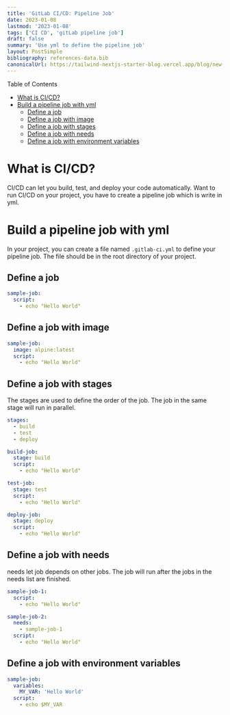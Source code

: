 ```yaml
---
title: 'GitLab CI/CD: Pipeline Job'
date: 2023-01-08
lastmod: '2023-01-08'
tags: ['CI CD', 'gitLab pipeline job']
draft: false
summary: 'Use yml to define the pipeline job'
layout: PostSimple
bibliography: references-data.bib
canonicalUrl: https://tailwind-nextjs-starter-blog.vercel.app/blog/new-features-in-v1/
---
```


Table of Contents

- [What is CI/CD?](#what-is-cicd)
- [Build a pipeline job with yml](#build-a-pipeline-job-with-yml)
  - [Define a job](#define-a-job)
  - [Define a job with image](#define-a-job-with-image)
  - [Define a job with stages](#define-a-job-with-stages)
  - [Define a job with needs](#define-a-job-with-needs)
  - [Define a job with environment variables](#define-a-job-with-environment-variables)

# What is CI/CD?

CI/CD can let you build, test, and deploy your code automatically.
Want to run CI/CD on your project, you have to create a pipeline job which
is write in yml.

# Build a pipeline job with yml

In your project, you can create a file named `.gitlab-ci.yml` to define your
pipeline job. The file should be in the root directory of your project.

## Define a job

```yml
sample-job:
  script:
    - echo "Hello World"
```

## Define a job with image

```yml
sample-job:
  image: alpine:latest
  script:
    - echo "Hello World"
```

## Define a job with stages

The stages are used to define the order of the job. The job in the same stage
will run in parallel.

```yml
stages:
  - build
  - test
  - deploy

build-job:
  stage: build
  script:
    - echo "Hello World"

test-job:
  stage: test
  script:
    - echo "Hello World"

deploy-job:
  stage: deploy
  script:
    - echo "Hello World"
```

## Define a job with needs

needs let job depends on other jobs. The job will run after the jobs in the
needs list are finished.

```yml
sample-job-1:
  script:
    - echo "Hello World"

sample-job-2:
  needs:
    - sample-job-1
  script:
    - echo "Hello World"
```

## Define a job with environment variables

```yml
sample-job:
  variables:
    MY_VAR: 'Hello World'
  script:
    - echo $MY_VAR
```
